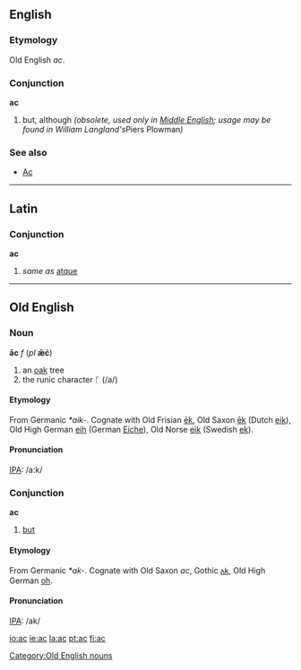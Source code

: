 ==English==
===Etymology===
Old English ''ac''.

===Conjunction===
'''ac'''
#but, although ''(obsolete, used only in [[Middle English]]; usage may be found in William Langland's ''Piers Plowman'')'' 

=== See also ===
*[[Ac]]

----

==Latin==
===Conjunction===
'''ac'''
#''same as'' [[atque]]

----

==Old English==
===Noun===
'''āc''' ''f'' (''pl'' '''ǣċ''')
# an [[oak]] tree
# the runic character ᚪ (/a/)

====Etymology====
From Germanic ''*aik-''.  Cognate with Old Frisian [[ek|ēk]], Old Saxon [[ek|ēk]] (Dutch [[eik]]), Old High German [[eih]] (German [[Eiche]]), Old Norse [[eik]] (Swedish [[ek]]).

====Pronunciation====
[[IPA]]: /a:k/

[[Category:Old English nouns]]

===Conjunction===
'''ac'''
# [[but]]

====Etymology====
From Germanic ''*ak-''.  Cognate with Old Saxon ''ac'', Gothic [[𐌰𐌺]], Old High German [[oh]].

====Pronunciation====
[[IPA]]: /ak/

[[io:ac]]
[[ie:ac]]
[[la:ac]]
[[pt:ac]]
[[fi:ac]]